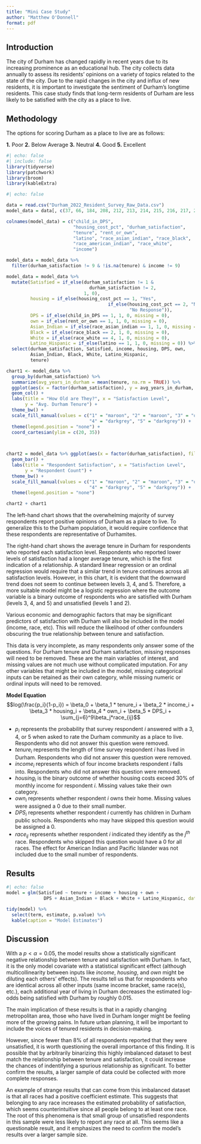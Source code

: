 ```yaml
---
title: "Mini Case Study"
author: "Matthew O'Donnell"
format: pdf
---
```


## Introduction

The city of Durham has changed rapidly in recent years due to its increasing prominence as an educational hub. The city collects data annually to assess its residents' opinions on a variety of topics related to the state of the city. Due to the rapid changes in the city and influx of new residents, it is important to investigate the sentiment of Durham's longtime residents. This case study finds that long-term residents of Durham are less likely to be satisfied with the city as a place to live.

## Methodology

The options for scoring Durham as a place to live are as follows:

**1.** Poor **2.** Below Average **3.** Neutral **4.** Good **5.** Excellent

```r
#| echo: false 
#| include: false
library(tidyverse)
library(patchwork)
library(broom)
library(kableExtra)
```

```r
#| echo: false 

data = read.csv("Durham_2022_Resident_Survey_Raw_Data.csv")
model_data = data[, c(37, 66, 184, 208, 212, 213, 214, 215, 216, 217, 221)]

colnames(model_data) = c("child_in_DPS", 
                         "housing_cost_pct", "durham_satisfaction", 
                         "tenure", "rent_or_own",
                         "latino", "race_asian_indian", "race_black", 
                         "race_american_indian", "race_white", 
                         "income")

model_data = model_data %>% 
  filter(durham_satisfaction != 9 & !is.na(tenure) & income != 9)

model_data = model_data %>% 
  mutate(Satisfied = if_else(durham_satisfaction != 1 &  
                               durham_satisfaction != 2, 
                             1, 0),
         housing = if_else(housing_cost_pct == 1, "Yes", 
                                      if_else(housing_cost_pct == 2, "No", 
                                              "No Response")),
         DPS = if_else(child_in_DPS == 1, 1, 0, missing = 0),
         own = if_else(rent_or_own == 1, 1, 0, missing = 0),
         Asian_Indian = if_else(race_asian_indian == 1, 1, 0, missing = 0),
         Black = if_else(race_black == 2, 1, 0, missing = 0),
         White = if_else(race_white == 4, 1, 0, missing = 0),
         Latino_Hispanic = if_else(latino == 1, 1, 0, missing = 0)) %>% 
  select(durham_satisfaction, Satisfied, income, housing, DPS, own,
         Asian_Indian, Black, White, Latino_Hispanic,
         tenure)

chart1 <- model_data %>%
  group_by(durham_satisfaction) %>% 
  summarize(avg_years_in_durham = mean(tenure, na.rm = TRUE)) %>%
  ggplot(aes(x = factor(durham_satisfaction), y = avg_years_in_durham, fill = factor(durham_satisfaction))) + 
  geom_col() +
  labs(title = "How Old are They?", x = "Satisfaction Level", 
       y = "Avg. Durham Tenure") + 
  theme_bw() +
  scale_fill_manual(values = c("1" = "maroon", "2" = "maroon", "3" = "darkgrey", 
                               "4" = "darkgrey", "5" = "darkgrey")) +
  theme(legend.position = "none") +
  coord_cartesian(ylim = c(20, 35))

  

chart2 = model_data %>% ggplot(aes(x = factor(durham_satisfaction), fill = factor(durham_satisfaction))) +
  geom_bar() + 
  labs(title = "Respondent Satisfaction", x = "Satisfaction Level", 
       y = "Respondent Count") + 
  theme_bw() + 
  scale_fill_manual(values = c("1" = "maroon", "2" = "maroon", "3" = "darkgrey", 
                               "4" = "darkgrey", "5" = "darkgrey")) +
  theme(legend.position = "none") 

chart2 + chart1
```

The left-hand chart shows that the overwhelming majority of survey respondents report positive opinions of Durham as a place to live. To generalize this to the Durham population, it would require confidence that these respondents are representative of Durhamites.

The right-hand chart shows the average tenure in Durham for respondents who reported each satisfaction level. Respondents who reported lower levels of satisfaction had a longer average tenure, which is the first indication of a relationship. A standard linear regression or an ordinal regression would require that a similar trend in tenure continues across all satisfaction levels. However, in this chart, it is evident that the downward trend does not seem to continue between levels 3, 4, and 5. Therefore, a more suitable model might be a logistic regression where the outcome variable is a binary outcome of respondents who are satisfied with Durham (levels 3, 4, and 5) and unsatisfied (levels 1 and 2). 

Various economic and demographic factors that may be significant predictors of satisfaction with Durham will also be included in the model (income, race, etc). This will reduce the likelihood of other confounders obscuring the true relationship between tenure and satisfaction.

This data is very incomplete, as many respondents only answer some of the questions. For Durham tenure and Durham satisfaction, missing responses will need to be removed. These are the main variables of interest, and missing values are not much use without complicated imputation. For any other variables that might be included in the model, missing categorical inputs can be retained as their own category, while missing numeric or ordinal inputs will need to be removed.

**Model Equation**
$$log(\frac{p_i}{1-p_i}) = \beta_0 + \beta_1 * tenure_i + \beta_2 * income_i + \beta_3 * housing_i + \beta_4 * own_i + \beta_5 * DPS_i + \sum_{j=6}^9\beta_j*race_{ij}$$

-   $p_i$ represents the probability that survey respondent $i$ answered with a 3, 4, or 5 when asked to rate the Durham community as a place to live. Respondents who did not answer this question were removed.
-   $tenure_i$ represents the length of time survey respondent $i$ has lived in Durham. Respondents who did not answer this question were removed.
-   $income_i$ represents which of four income brackets respondent $i$ falls into. Respondents who did not answer this question were removed.
-   $housing_i$ is the binary outcome of whether housing costs exceed 30% of monthly income for respondent $i$. Missing values take their own category. 
-   $own_i$ represents whether respondent $i$ owns their home. Missing values were assigned a 0 due to their small number. 
-   $DPS_i$ represents whether respondent $i$ currently has children in Durham public schools. Respondents who may have skipped this question would be assigned a 0. 
-   $race_{ij}$ represents whether respondent $i$ indicated they identify as the $j^{th}$ race. Respondents who skipped this question would have a 0 for all races. The effect for American Indian and Pacific Islander was not included due to the small number of respondents.  

## Results

```r
#| echo: false
model = glm(Satisfied ~ tenure + income + housing + own + 
              DPS + Asian_Indian + Black + White + Latino_Hispanic, data = model_data, family = binomial)

tidy(model) %>% 
  select(term, estimate, p.value) %>% 
  kable(caption = "Model Estimates")
```

## Discussion

With a $p < \alpha = 0.05$, the model results show a statistically significant negative relationship between tenure and satisfaction with Durham. In fact, it is the only model covariate with a statistical significant effect (although multicollinearity between inputs like $income$, $housing$, and $own$ might be diluting each others' effects). The results tell us that for respondents who are identical across all other inputs (same income bracket, same race(s), etc.), each additional year of living in Durham decreases the estimated log-odds being satisfied with Durham by roughly 0.015. 

The main implication of these results is that in a rapidly changing metropolitan area, those who have lived in Durham longer might be feeling more of the growing pains. In future urban planning, it will be important to include the voices of tenured residents in decision-making. 

However, since fewer than 8% of all respondents reported that they were unsatisfied, it is worth questioning the overall importance of this finding. It is possible that by arbitrarily binarizing this highly imbalanced dataset to best match the relationship between tenure and satisfaction, it could increase the chances of indentifying a spurious relationship as significant. To better confirm the results, a larger sample of data could be collected with more complete responses.  

An example of strange results that can come from this imbalanced dataset is that all races had a positive coefficient estimate. This suggests that belonging to any race increases the estimated probability of satisfaction, which seems counterintuitive since all people belong to at least one race. The root of this phenomena is that small group of unsatisfied respondents in this sample were less likely to report any race at all. This seems like a questionable result, and it emphasizes the need to confirm the model's results over a larger sample size. 

